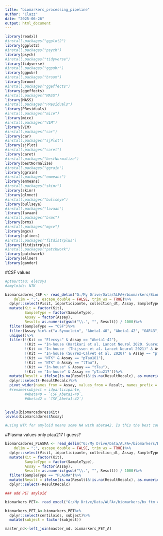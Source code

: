 ```yaml
---
title: "biomarkers_processing_pipeline"
author: "Clazz"
date: "2025-06-26"
output: html_document
---
```


```r
library(readxl)
#install.packages("ggplot2")
library(ggplot2)
#install.packages("psych")
library(psych)
#install.packages("tidyverse")
library(tidyverse)
#install.packages("ggpubr")
library(ggpubr)
#install.packages("broom")
library(broom)
#install.packages("ggeffects")
library(ggeffects)
#install.packages("MASS")
library(MASS)
#install.packages("PResiduals")
library(PResiduals)
#install.packages("mice")
library(mice)
#install.packages("VIM")
library(VIM)
#install.packages("car")
library(car)
#install.packages("sjPlot")
library(sjPlot)
#install.packages("caret")
library(caret)
#install.packages("bestNormalize")
library(bestNormalize)
#install.packages("ggrain")
library(ggrain)
#install.packages("emmeans")
library(emmeans)
#install.packages("skimr")
library(skimr)
library(glmnet)
#install.packages("bullseye")
library(bullseye)
#install.packages("lavaan")
library(lavaan)
#install.packages("brms")
library(brms)
#install.packages("mgcv")
library(mgcv)
library(splines)
#install.packages("fitdistrplus")
library(fitdistrplus)
#install.packages("patchwork")
library(patchwork)
library(ellmer)
library(gander)
```


#CSF values
```r

#ptau/ttau: elecsys 
#amyloids: NTK

biomarcadores_CSF <- read_delim("G:/My Drive/Data/ALFA+/biomarkers/Biomarkers_Alfa_Cohort__Biomarkers_alfa_cohort_20241220142704(in).csv", 
    delim = ";", escape_double = FALSE, trim_ws = TRUE)%>%
  dplyr::select(Visit, idparticipante, collection_dt, Assay, SampleType, Result, Kit, ResultRecalc)%>%
  mutate(Kit = factor(Kit),
         SampleType = factor(SampleType),
         Assay = factor(Assay),
         Result= as.numeric(gsub("\\.", "", Result)) / 1000)%>%
  filter(SampleType == "CSF")%>%
  filter(Assay %in% c("a-Synuclein", "Abeta1-40", "Abeta1-42", "GAP43", "IL-6", "Neurogranin", "NFL", "pTau181", "pTau217", "sICAM1", "SNAP25", "sTREM2", "sVCAM1", "tTau"))%>%
  unique()%>%
  filter(!(Kit == "Elecsys" & Assay == "Abeta1-42"),
         !(Kit == "In-house (Karikari et al. Lancet Neurol 2020. Suarez-Calvet et al. 2020)" & Assay == "pTau181"),
         !(Kit == "In-house  (Thijssen et al. Lancet Neurol 2021)" & Assay == "tTau"),
         !(Kit == "In-house (Su?rez-Calvet et al. 2020)" & Assay == "pTau217"),
         !(Kit == "NTK" & Assay == "pTau181"),
         !(Kit == "NTK" & Assay == "tTau"),
         !(Kit == "In-house" & Assay == "tTau"),
         !(Kit == "In-house" & Assay == "pTau217"))%>%
  mutate(Result = ifelse(is.na(Result)&!is.na(ResultRecalc), as.numeric(gsub("\\.", "", ResultRecalc)) / 1000, Result))%>%
  dplyr::select(-ResultRecalc)%>%
  pivot_wider(names_from = Assay, values_from = Result, names_prefix = "CSF_")
  #rename(subject = idparticipante, 
         #Abeta40 = `CSF_Abeta1-40`,
         #Abeta42 = `CSF_Abeta1-42`)
  

levels(biomarcadores$Kit)
levels(biomarcadores$Assay)

#using NTK for amyloid means some NA with abeta42. Is this the best course of action still?
```

#Plasma values
only ptau217 I guess? 

```r
biomarcadores_PLASMA <- read_delim("G:/My Drive/Data/ALFA+/biomarkers/Biomarkers_Alfa_Cohort__Biomarkers_alfa_cohort_20241220142704(in).csv", 
    delim = ";", escape_double = FALSE, trim_ws = TRUE)%>%
  dplyr::select(Visit, idparticipante, collection_dt, Assay, SampleType, Result, Kit, ResultRecalc)%>%
  mutate(Kit = factor(Kit),
         SampleType = factor(SampleType),
         Assay = factor(Assay),
         Result= as.numeric(gsub("\\.", "", Result)) / 1000)%>%
  filter(SampleType == "PLASMA")%>%
  mutate(Result = ifelse(is.na(Result)&!is.na(ResultRecalc), as.numeric(gsub("\\.", "", ResultRecalc)) / 1000, Result))%>%
  dplyr::select(-ResultRecalc)
```




```r
### add PET amyloid 

biomarkers_PET<- read_excel("G:/My Drive/Data/ALFA+/biomarkers/bx_ftm_centiloids_ALFA_PET_FTM_20210421_20250319_141859.xlsx")

biomarkers_PET_A<-biomarkers_PET%>%
  dplyr::select(centiloids, subject)%>%
  mutate(subject = factor(subject))

master_nd<-left_join(master_nd, biomarkers_PET_A)

```